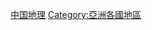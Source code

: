 {{Catnav|頁面分類|地理|国家|按國家分類|各國地理|中国地理}}
{{catmore}}
{{Commons category|Geography of China by region}}

[[Category:中国地理|]]
[[Category:亞洲各國地區|Category:亞洲各國地區]]